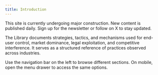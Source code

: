 ```yaml
---
title: Introduction
---
```


<Note type="danger" title="Note">
    This site is currently undergoing major construction.
    New content is published daily.
    Sign up for the newsletter or follow on X to stay updated.
</Note>

The Library documents strategies, tactics, and mechanisms used for end-user control, market dominance, legal exploitation, and competitive interference.
It serves as a structured reference of practices observed across industries.

Use the navigation bar on the left to browse different sections.
On mobile, open the menu drawer to access the same options.